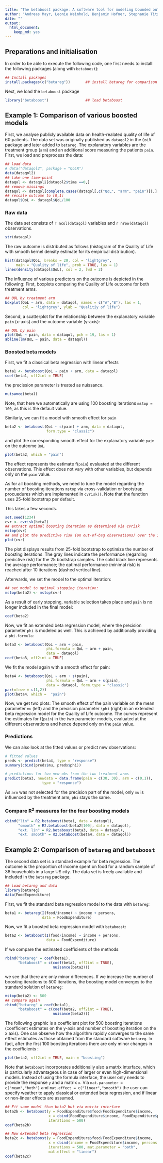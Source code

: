 ```yaml
---
title: "The betaboost package: A software tool for modeling bounded outcome variables in potentially high-dimensional epidemiological data -- Appendix"
author: "Andreas Mayr, Leonie Weinhold, Benjamin Hofner, Stephanie Titze, Olaf Gefeller, Matthias Schmid"
date: ""
output:
  html_document:
    keep_md: yes
---
```


<!--
  %\VignetteEngine{knitr::rmarkdown}
  %\VignetteIndexEntry{Using package betaboost}
-->

## Preparations and initialisation

In order to be able to execute the following code, one first needs to install 
the following packages (along with `betaboost`):
```r
## Install packages
install.packages(c("betareg"))       ## install betareg for comparison of results  
```

Next, we load the `betaboost` package
```r
library("betaboost")                 ## load betaboost
```

## Example 1: Comparison of various boosted models

First, we analyse publicly available data on health-realated quality of life of 60 patients. The data set was originally published as `dataqol2` in the `QoLR` package and later added to `betareg`. The explanatory variables are the treatment group (`arm`) and an additional score measuring the patients `pain`. First, we load and preprocess the data:

```r
## load data
# data("dataqol2", package = "QoLR")
data(dataqol2)
## take one time-point
dataqol <- dataqol2[dataqol2$time ==0,]
## remove missings
dataqol <- dataqol[complete.cases(dataqol[,c("QoL", "arm", "pain")]),]
## rescale outcome to [0,1]
dataqol$QoL <- dataqol$QoL/100
```

### Raw data

The data set consists of `r ncol(dataqol)` variables and `r nrow(dataqol)`
observations.
```r
str(dataqol)
``` 

The raw outcome is distributed as follows (histogram of the Quality of Life with smooth kernel density estimate for its empirical distribution).
```r
hist(dataqol$QoL, breaks = 20, col = "lightgrey", 
     main = "Quality of life", prob = TRUE, las = 1)
lines(density(dataqol$QoL), col = 2, lwd = 2)
```

The influence of various predictors on the outcome is depicted in the following: First, boxplots comparing the Quality of Life outcome for both treatment arms. 
```r
## QOL by treatment arm
boxplot(QoL ~ arm, data = dataqol, names = c("A","B"), las = 1,
        col = "lightgrey", ylab = "Qualitiy of life")
```

Second, a scatterplot for the relationship between the explanatory variable `pain` (x-axis) and the outcome variable (y-axis):
```r
## QOL by pain
plot(QoL ~ pain, data = dataqol, pch = 19, las = 1)
abline(lm(QoL ~ pain, data = dataqol))
```

### Boosted beta models

First, we fit a classical beta regression with linear effects
```r
beta1 <- betaboost(QoL ~ pain + arm, data = dataqol)
coef(beta1, off2int = TRUE)
```
the precission parameter is treated as nuissance. 
```r
nuisance(beta1)
```
Note, that here we automatically are using 100 boosting iterations `mstop = 100`, as this is the default value. 

Similarly, we can fit a model with smooth effect for `pain`
```r
beta2 <- betaboost(QoL ~ s(pain) + arm, data = dataqol, 
                   form.type = "classic")
```
and plot the corresponding smooth effect for the explanatory variable `pain` on the outcome `QoL`.
```r
plot(beta2, which = "pain")
```

The effect represents the estimate f(`pain`) evaluated at the different observations. This effect does not vary with other variables, but depends only on the `pain` value.

As for all boosting methods, we need to tune the model regarding the number of boosting iterations `mstop` via cross-validation or bootstrap procuedures which are implemented in `cvrisk()`. Note that the function uses 25-fold bootstrap per default. 

This takes a few seconds.
```r
set.seed(1234)
cvr <- cvrisk(beta2)
## extract optimal boosting iteration as determined via cvrisk
mstop(cvr)
## and plot the predictive risk (on out-of-bag observations) over the iterations
plot(cvr)
```

The plot displays results from 25-fold bootstrap to optimize the number of boosting iterations. The gray lines indicate the performance (regarding predictive risk) for the 25 bootstrap samples. The solid black line represents the average performance; the optimal performance (minimal risk) is reached after 10 iterations (dashed vertical line).  

Afterwards, we set the model to the optimal iteration:

```r
## set model to optimal stopping iteration:
mstop(beta2) <- mstop(cvr)
```
As a result of early stopping, variable selection takes place and `pain` is no longer included in the final model:
```r
coef(beta2)
```

Now, we fit an extended beta regression model, where the precision parameter `phi` is 
modeled as well. This is achieved by additionally providing a `phi.formula`:
```r
beta3 <- betaboost(QoL ~ arm + pain, 
                   phi.formula = QoL ~ arm + pain, 
                   data = dataqol)
coef(beta3, off2int = TRUE)
```

We fit the model again with a smooth effect for pain:
```r
beta4 <- betaboost(QoL ~ arm + s(pain), 
                   phi.formula = QoL ~ arm + s(pain),
                   data = dataqol, form.type = "classic")
par(mfrow = c(1,2))
plot(beta4, which =  "pain")
```

Now, we get two plots: The smooth effect of the pain variable on the mean parameter `mu` (left) and the precision parameter `\phi` (right) in an extended beta regression model for the Quality of Life outcome. The curves represent the estimates for f(`pain`) in the two parameter models, evaluated at the different observations and hence depend only on the `pain` value. 

### Predictions

We can also look at the fitted values or predict new observations: 

```r
# fitted values
preds <- predict(beta4, type = "response")
summary(cbind(preds$mu, preds$phi))
```


```r
# predictions for two new obs from the two treatment arms
predict(beta3, newdata = data.frame(pain = c(30, 30), arm = c(0,1)), 
                 type = "response")
```

As `arm` was not selected for the precision part of the model, only `mu` is influenced by the treatment arm, `phi` stays the same.

### Compare R$^2$ measures for the four boosting models

```r
cbind("lin" = R2.betaboost(beta1, data = dataqol), 
      "smooth" = R2.betaboost(beta2[100], data = dataqol),
      "ext. lin" = R2.betaboost(beta3, data = dataqol),
      "ext. smooth" = R2.betaboost(beta4, data = dataqol))
```




## Example 2: Comparison of `betareg` and `betaboost`

The second data set is a standard example for beta regression. The outcome is the proportion of income spent on food for a random sample of 38 households in a large US city. The data set is freely available and included in the `betareg` package.
```r
## load betareg and data
library(betareg)
data(FoodExpenditure)
``` 

First, we fit the standard beta regression model to the data with `betareg`:
```r
beta1 <- betareg(I(food/income) ~ income + persons, 
                 data = FoodExpenditure)
```

Now, we fit a boosted beta regression model with `betaboost`:
```r
beta2 <- betaboost(I(food/income) ~ income + persons, 
                   data = FoodExpenditure)
```

If we compare the estimated coefficients of the methods 
```r
rbind("betareg" = coef(beta1), 
      "betaboost" = c(coef(beta2, off2int = TRUE), 
                      nuisance(beta2)))
```
we see that there are only minor differences. If we increase the number of boosting
iterations to 500 iterations,  the boosting model converges to the standard solution of `betareg`:
```r
mstop(beta2) <- 500
## compare again
rbind("betareg" = coef(beta1), 
      "betaboost" = c(coef(beta2, off2int = TRUE), 
                      nuisance(beta2)))
```

The following graphic is a coefficient plot for 500 boosting iterations (coefficient estimates on the y-axis and number of boosting iteration on the x axis). One can observe how the algorithm rapidly converges to the same effect estimates as those obtained from the standard software `betareg`. In fact, after the first 100 boosting iterations there are only minor changes in the coefficients :
```r
plot(beta2, off2int = TRUE, main = "boosting")
```

Note that `betaboost` incorporates additionally also a matrix interface, which is particularly advantageous in case of larger or even high-dimensional models. Instead of using the formula interface, the user only needs to provide the response `y` and a matrix `x`. Via `mat.parameter = c("mean","both")` and `mat.effect = c("linear","smooth")` the user can specify weather to apply classical or extended beta regression, and if linear or non-linear effects are assumed. 

```r
## Fit same model than beta2 but via matrix interface
beta2b <- betaboost(y = FoodExpenditure$food/FoodExpenditure$income, 
                    x = cbind(FoodExpenditure$income, FoodExpenditure$persons),
                    iterations = 500)
coef(beta2b)
```


```r
## Now extended beta regression
beta2c <- betaboost(y = FoodExpenditure$food/FoodExpenditure$income, 
                    x = cbind(income = FoodExpenditure$income, persons = FoodExpenditure$persons),
                    iterations = 500, mat.parameter = "both", 
                    mat.effect = "linear")
coef(beta2c)
```
